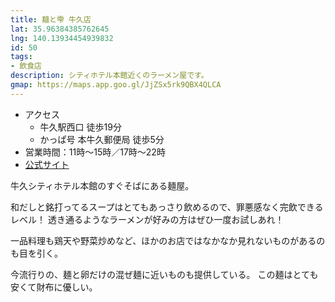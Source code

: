 ```yaml
---
title: 麺と雫 牛久店
lat: 35.96384385762645
lng: 140.13934454939832
id: 50
tags:
- 飲食店
description: シティホテル本館近くのラーメン屋です。
gmap: https://maps.app.goo.gl/JjZSx5rk9QBX4QLCA
---
```


<LinkedImage
  src="/images/photos/men_shizuku-sign.jpg"
  href="/photo_pages/men_shizuku-sign"
/>

- アクセス
  - 牛久駅西口 徒歩19分
  - かっぱ号 本牛久郵便局 徒歩5分
- 営業時間：11時～15時／17時～22時
- [公式サイト](https://www.yukimura-g.co.jp/page2_166.html)

牛久シティホテル本館のすぐそばにある麺屋。

和だしと銘打ってるスープはとてもあっさり飲めるので、罪悪感なく完飲できるレベル！
透き通るようなラーメンが好みの方はぜひ一度お試しあれ！

一品料理も鶏天や野菜炒めなど、ほかのお店ではなかなか見れないものがあるのも目を引く。

今流行りの、麺と卵だけの混ぜ麺に近いものも提供している。
この麺はとても安くて財布に優しい。


<LinkedImage
  src="/images/photos/men_shizuku-menu.jpg"
  href="/photo_pages/men_shizuku-menu"
/>

<LinkedImage
  src="/images/photos/men_shizuku-menu2.jpg"
  href="/photo_pages/men_shizuku-menu2"
/>

